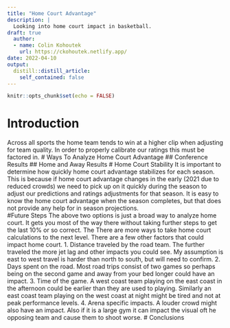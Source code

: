 ```yaml
---
title: "Home Court Advantage"
description: |
  Looking into home court impact in basketball.
draft: true
  author:
  - name: Colin Kohoutek
    url: https://ckohoutek.netlify.app/
date: 2022-04-10
output:
  distill::distill_article:
    self_contained: false
---
```



```r
knitr::opts_chunk$set(echo = FALSE)
```
# Introduction
Across all sports the home team tends to win at a higher clip when adjusting for team quality. In order to properly calibrate our ratings this must be factored in.
# Ways To Analyze Home Court Advantage
## Conference Results
## Home and Away Results
# Home Court Stability
It is important to determine how quickly home court advantage stabilizes for each season. This is because if home court advantage changes in the early (2021 due to reduced crowds) we need to pick up on it quickly during the season to adjust our predictions and ratings adjustments for that season. It is easy to know the home court advantage when the season completes, but that does not provide any help for in season projections.  
#Future Steps
The above two options is just a broad way to analyze home court. It gets you most of the way there without taking further steps to get the last 10% or so correct. The There are more ways to take home court calculations to the next level. There are a few other factors that could impact home court.
1. Distance traveled by the road team. The further traveled the more jet lag and other impacts you could see. My assumption is east to west travel is harder than north to south, but will need to confirm.
2. Days spent on the road. Most road trips consist of two games so perhaps being on the second game and away from your bed longer could have an impact.
3. Time of the game. A west coast team playing on the east coast in the afternoon could be earlier than they are used to playing. Similarly an east coast team playing on the west coast at night might be tired and not at peak performance levels. 
4. Arena specific impacts. A louder crowd might also have an impact. Also if it is a large gym it can impact the visual oft he opposing team and cause them to shoot worse. 
# Conclusions
